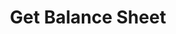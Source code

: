 ---
title: "Get Balance Sheet"
openapi: "GET /v0/reports/balance-sheet"
description: "Get a balance sheet containing an array of ledger summaries for the instance. Requires Tier 2 subscription."
---
